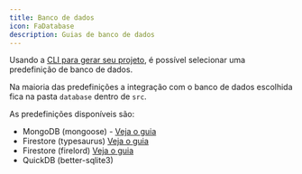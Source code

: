 ```yaml
---
title: Banco de dados
icon: FaDatabase
description: Guias de banco de dados
---
```


Usando a [CLI para gerar seu projeto](/docs/discord/start), é possível selecionar uma predefinição de banco de dados.

Na maioria das predefinições a integração com o banco de dados escolhida fica na pasta `database` dentro de `src`.

As predefinições disponíveis são:

- MongoDB (mongoose) - [Veja o guia](/docs/discord/databases/mongodb)
- Firestore (typesaurus) [Veja o guia](/docs/discord/databases/firestore)
- Firestore (firelord) [Veja o guia](/docs/discord/databases/firestore)
- QuickDB (better-sqlite3)